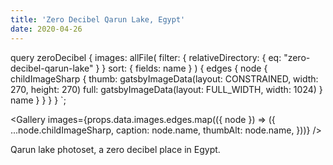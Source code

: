 ```yaml
---
title: 'Zero Decibel Qarun Lake, Egypt'
date: 2020-04-26
---
```



  query zeroDecibel {
    images: allFile(
      filter: { relativeDirectory: { eq: "zero-decibel-qarun-lake" } }
      sort: { fields: name }
    ) {
      edges {
        node {
          childImageSharp {
            thumb: gatsbyImageData(layout: CONSTRAINED, width: 270, height: 270)
            full: gatsbyImageData(layout: FULL_WIDTH, width: 1024)
          }
          name
        }
      }
    }
  }
`;

<Gallery
  images={props.data.images.edges.map(({ node }) => ({
    ...node.childImageSharp,
    caption: node.name,
    thumbAlt: node.name,
  }))}
/>

Qarun lake photoset, a zero decibel place in Egypt.
